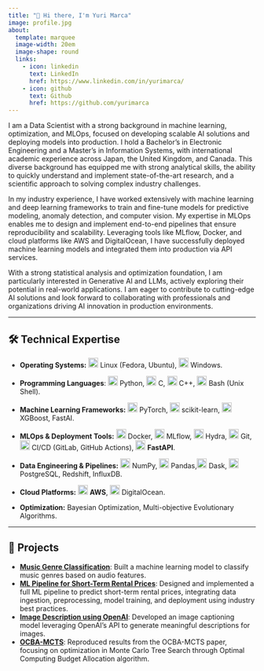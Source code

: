 ```yaml
---
title: "👋 Hi there, I'm Yuri Marca"
image: profile.jpg
about:
  template: marquee
  image-width: 20em
  image-shape: round
  links:
    - icon: linkedin
      text: LinkedIn
      href: https://www.linkedin.com/in/yurimarca/
    - icon: github
      text: Github
      href: https://github.com/yurimarca
---
```


I am a Data Scientist with a strong background in machine learning, optimization, and MLOps, focused on developing scalable AI solutions and deploying models into production. I hold a Bachelor’s in Electronic Engineering and a Master’s in Information Systems, with international academic experience across Japan, the United Kingdom, and Canada. This diverse background has equipped me with strong analytical skills, the ability to quickly understand and implement state-of-the-art research, and a scientific approach to solving complex industry challenges.

In my industry experience, I have worked extensively with machine learning and deep learning frameworks to train and fine-tune models for predictive modeling, anomaly detection, and computer vision. My expertise in MLOps enables me to design and implement end-to-end pipelines that ensure reproducibility and scalability. Leveraging tools like MLflow, Docker, and cloud platforms like AWS and DigitalOcean, I have successfully deployed machine learning models and integrated them into production via API services.

With a strong statistical analysis and optimization foundation, I am particularly interested in Generative AI and LLMs, actively exploring their potential in real-world applications. I am eager to contribute to cutting-edge AI solutions and look forward to collaborating with professionals and organizations driving AI innovation in production environments.

---

::: {.content style="margin-left: 0; margin-right: auto;"}

## 🛠️ Technical Expertise


- **Operating Systems:**
  <img src="https://cdn.jsdelivr.net/gh/devicons/devicon/icons/linux/linux-original.svg" height="20px"> Linux (Fedora, Ubuntu),
  <img src="https://cdn.jsdelivr.net/gh/devicons/devicon/icons/windows8/windows8-original.svg" height="20px"> Windows.


- **Programming Languages**:
  <img src="https://cdn.jsdelivr.net/gh/devicons/devicon/icons/python/python-original.svg" height="20px"> Python,
  <img src="https://upload.wikimedia.org/wikipedia/commons/1/19/C_Logo.png" height="20px"> C,
  <img src="https://upload.wikimedia.org/wikipedia/commons/1/18/ISO_C%2B%2B_Logo.svg" height="20px"> C++,
  <img src="https://cdn.jsdelivr.net/gh/devicons/devicon/icons/bash/bash-plain.svg" height="20px"> Bash (Unix Shell).

- **Machine Learning Frameworks:**
  <img src="https://cdn.jsdelivr.net/gh/devicons/devicon/icons/pytorch/pytorch-original.svg" height="20px"> PyTorch,
  <img src="https://raw.githubusercontent.com/scikit-learn/scikit-learn/main/doc/logos/scikit-learn-logo-small.png" height="20px"> scikit-learn,
  <img src="https://raw.githubusercontent.com/dmlc/dmlc.github.io/master/img/logo-m/xgboost.png" height="20px"> XGBoost, FastAI.

- **MLOps & Deployment Tools:**
  <img src="https://cdn.jsdelivr.net/gh/devicons/devicon/icons/docker/docker-original.svg" height="20px"> Docker,
  <img src="https://upload.wikimedia.org/wikipedia/commons/d/d0/Mlflow_logo.png" height="20px"> MLflow,
  <img src="https://raw.githubusercontent.com/facebookresearch/hydra/main/website/static/img/hydra_head_color_small.png" height="20px"> Hydra,
  <img src="https://cdn.jsdelivr.net/gh/devicons/devicon/icons/git/git-original.svg" height="20px"> Git,
  <img src="https://cdn-icons-png.flaticon.com/512/6062/6062646.png" height="20px"> CI/CD (GitLab, GitHub Actions), 
  <img src="https://fastapi.tiangolo.com/img/logo-margin/logo-teal.png" height="20px"> **FastAPI**.

- **Data Engineering & Pipelines:**
  <img src="https://cdn.jsdelivr.net/gh/devicons/devicon/icons/numpy/numpy-original.svg" height="20px"> NumPy,
  <img src="https://cdn.jsdelivr.net/gh/devicons/devicon/icons/pandas/pandas-original.svg" height="20px"> Pandas,<img src="https://docs.dask.org/en/stable/_images/dask_horizontal.svg" height="20px"> Dask, 
  <img src="https://cdn.jsdelivr.net/gh/devicons/devicon/icons/postgresql/postgresql-original.svg" height="20px"> PostgreSQL, Redshift, InfluxDB.

- **Cloud Platforms:**
  <img src="https://upload.wikimedia.org/wikipedia/commons/9/93/Amazon_Web_Services_Logo.svg" height="20px"> **AWS**,
  <img src="https://cdn.jsdelivr.net/gh/devicons/devicon/icons/digitalocean/digitalocean-original.svg" height="20px"> DigitalOcean.

- **Optimization:**
  Bayesian Optimization,  Multi-objective Evolutionary Algorithms.

---


## 🌟 Projects

- **[Music Genre Classification](https://github.com/yurimarca/music_genre_classification)**: Built a machine learning model to classify music genres based on audio features.
- **[ML Pipeline for Short-Term Rental Prices](https://github.com/yurimarca/build-ml-pipeline-for-short-term-rental-prices)**: Designed and implemented a full ML pipeline to predict short-term rental prices, integrating data ingestion, preprocessing, model training, and deployment using industry best practices.
- **[Image Description using OpenAI](https://github.com/yurimarca/image-description-openai)**: Developed an image captioning model leveraging OpenAI's API to generate meaningful descriptions for images.
- **[OCBA-MCTS](https://github.com/yurimarca/ocba-mcts)**: Reproduced results from the OCBA-MCTS paper, focusing on optimization in Monte Carlo Tree Search through Optimal Computing Budget Allocation algorithm.

:::
